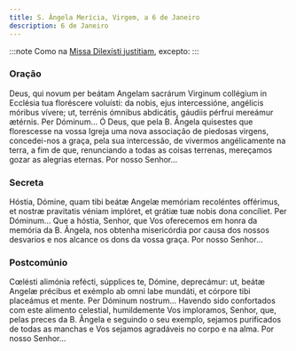 ```yaml
---
title: S. Ângela Merícia, Virgem, a 6 de Janeiro
description: 6 de Janeiro
---
```


:::note
Como na [Missa Dilexísti justitiam](/missal/comum/20virgemnaomartir1), excepto:
:::

### Oração

<div class="side-by-side not-content">
  <span>
    Deus, qui novum per beátam Angelam sacrárum Virginum collégium in Ecclésia tua floréscere
    voluísti: da nobis, ejus intercessióne, angélicis móribus vívere; ut, terrénis ómnibus
    abdicátis, gáudiis pérfrui mereámur ætérnis. Per Dóminum...
  </span>
  <span>
    Ó Deus, que pela B. Ângela quisestes que florescesse na vossa Igreja uma nova associação de
    piedosas virgens, concedei-nos a graça, pela sua intercessão, de vivermos angélicamente na
    terra, a fim de que, renunciando a todas as coisas terrenas, mereçamos gozar as alegrias
    eternas. Por nosso Senhor...
  </span>
</div>

### Secreta

<div class="side-by-side not-content">
  <span>
    Hóstia, Dómine, quam tibi beátæ Angelæ memóriam recoléntes offérimus, et nostræ pravitatis
    véniam implóret, et grátiæ tuæ nobis dona concíliet. Per Dóminum...
  </span>
  <span>
    Que a hóstia, Senhor, que Vos oferecemos em honra da memória da B. Ângela, nos obtenha
    misericórdia por causa dos nossos desvarios e nos alcance os dons da vossa graça. Por nosso
    Senhor...
  </span>
</div>

### Postcomúnio

<div class="side-by-side not-content">
  <span>
    Cœlésti alimónia refécti, súpplices te, Dómine, deprecámur: ut, beátæ Angelæ précibus et exémplo
    ab omni labe mundáti, et córpore tibi placeámus et mente. Per Dóminum nostrum...
  </span>
  <span>
    Havendo sido confortados com este alimento celestial, humildemente Vos imploramos, Senhor, que,
    pelas preces da B. Ângela e seguindo o seu exemplo, sejamos purificados de todas as manchas e
    Vos sejamos agradáveis no corpo e na alma. Por nosso Senhor...
  </span>
</div>
